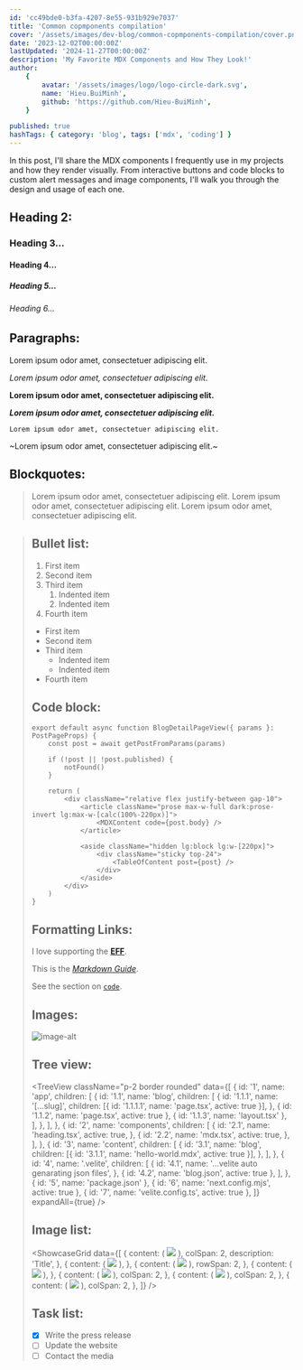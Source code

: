 ```yaml
---
id: 'cc49bde0-b3fa-4207-8e55-931b929e7037'
title: 'Common copmponents compilation'
cover: '/assets/images/dev-blog/common-copmponents-compilation/cover.png'
date: '2023-12-02T00:00:00Z'
lastUpdated: '2024-11-27T00:00:00Z'
description: 'My Favorite MDX Components and How They Look!'
author:
    {
        avatar: '/assets/images/logo/logo-circle-dark.svg',
        name: 'Hieu.BuiMinh',
        github: 'https://github.com/Hieu-BuiMinh',
    }

published: true
hashTags: { category: 'blog', tags: ['mdx', 'coding'] }
---
```


In this post, I'll share the MDX components I frequently use in my projects and how they render visually. From interactive buttons and code blocks to custom alert messages and image components, I'll walk you through the design and usage of each one.

## Heading 2:

### Heading 3...

#### Heading 4...

##### Heading 5...

###### Heading 6...

## Paragraphs:

Lorem ipsum odor amet, consectetuer adipiscing elit.

_Lorem ipsum odor amet, consectetuer adipiscing elit._

**Lorem ipsum odor amet, consectetuer adipiscing elit.**

**_Lorem ipsum odor amet, consectetuer adipiscing elit._**

`Lorem ipsum odor amet, consectetuer adipiscing elit.`

~Lorem ipsum odor amet, consectetuer adipiscing elit.~

## Blockquotes:

> Lorem ipsum odor amet, consectetuer adipiscing elit.
> Lorem ipsum odor amet, consectetuer adipiscing elit.
> Lorem ipsum odor amet, consectetuer adipiscing elit.

<BlockQuote
	data={{
		author: {
			name: 'Captain Jack Sparrow 🐦',
			avatar: '/assets/images/quotes/movies/captain-jack-sparrow.png',
			url: '',
		},
		quote: 'The problem is not the problem. The problem is your attitude about the problem',
	}}
/>

## Bullet list:

1. First item
2. Second item
3. Third item
    1. Indented item
    2. Indented item
4. Fourth item

-   First item
-   Second item
-   Third item
    -   Indented item
    -   Indented item
-   Fourth item

## Code block:

<CodeBlock fileName="component.tsx" >

```tsx showLineNumbers {2,4,6} /MDXContent/ /post.body/ /TableOfContent/
export default async function BlogDetailPageView({ params }: PostPageProps) {
	const post = await getPostFromParams(params)

	if (!post || !post.published) {
		notFound()
	}

	return (
		<div className="relative flex justify-between gap-10">
			<article className="prose max-w-full dark:prose-invert lg:max-w-[calc(100%-220px)]">
				<MDXContent code={post.body} />
			</article>

			<aside className="hidden lg:block lg:w-[220px]">
				<div className="sticky top-24">
					<TableOfContent post={post} />
				</div>
			</aside>
		</div>
	)
}
```

</CodeBlock>

## Formatting Links:

I love supporting the **[EFF](https://eff.org)**.

This is the _[Markdown Guide](https://www.markdownguide.org)_.

See the section on [`code`](#code).

<LinkCard href="https://nextjs.org/docs" hostname="nextjs.org" title="Next js" />

## Images:

<Image src="/assets/images/dev-blog/common-copmponents-compilation/cover.png" alt="image-alt" />

## Tree view:

<TreeView
	className="p-2 border rounded"
	data={[
		{
			id: '1',
			name: 'app',
			children: [
				{
					id: '1.1',
					name: 'blog',
					children: [
						{
							id: '1.1.1',
							name: '[...slug]',
							children: [{ id: '1.1.1.1', name: 'page.tsx', active: true }],
						},
						{ id: '1.1.2', name: 'page.tsx', active: true },
						{ id: '1.1.3', name: 'layout.tsx' },
					],
				},
			],
		},
		{
			id: '2',
			name: 'components',
			children: [
				{
					id: '2.1',
					name: 'heading.tsx',
					active: true,
				},
				{
					id: '2.2',
					name: 'mdx.tsx',
					active: true,
				},
			],
		},
		{
			id: '3',
			name: 'content',
			children: [
				{
					id: '3.1',
					name: 'blog',
					children: [{ id: '3.1.1', name: 'hello-world.mdx', active: true }],
				},
			],
		},
		{
			id: '4',
			name: '.velite',
			children: [
				{
					id: '4.1',
					name: '...velite auto genarating json files',
				},
				{ id: '4.2', name: 'blog.json', active: true },
			],
		},
		{ id: '5', name: 'package.json' },
		{ id: '6', name: 'next.config.mjs', active: true },
		{ id: '7', name: 'velite.config.ts', active: true },
	]}
	expandAll={true}
/>

## Image list:

<ShowcaseGrid
	data={[
		{
			content: (
				<Image
					src="/assets/images/dev-blog/how-to-build-a-blog-with-next-js-and-velite-js/cover.png"
					className="size-full rounded-sm"
					width={1200}
					height={1200}
					description="Title"
				/>
			),
			colSpan: 2,
			description: 'Title',
		},
		{
			content: (
				<Image
					src="/assets/images/dev-blog/how-to-build-a-blog-with-next-js-and-velite-js/cover.png"
					className="size-full rounded-sm"
					width={1200}
					height={1200}
				/>
			),
		},
		{
			content: (
				<Image
					src="/assets/images/dev-blog/how-to-build-a-blog-with-next-js-and-velite-js/cover.png"
					className="size-full rounded-sm"
					width={1200}
					height={1200}
				/>
			),
			rowSpan: 2,
		},
		{
			content: (
				<Image
					src="/assets/images/dev-blog/how-to-build-a-blog-with-next-js-and-velite-js/cover.png"
					className="size-full rounded-sm"
					width={1500}
					height={1500}
				/>
			),
		},
		{
			content: (
				<Image
					src="/assets/images/dev-blog/how-to-build-a-blog-with-next-js-and-velite-js/cover.png"
					className="size-full rounded-sm"
					width={1200}
					height={1200}
				/>
			),
			colSpan: 2,
		},
		{
			content: (
				<Image
					src="/assets/images/dev-blog/how-to-build-a-blog-with-next-js-and-velite-js/cover.png"
					className="size-full rounded-sm"
					width={1200}
					height={1200}
				/>
			),
			colSpan: 2,
		},
		{
			content: (
				<Image
					src="/assets/images/dev-blog/how-to-build-a-blog-with-next-js-and-velite-js/cover.png"
					className="size-full rounded-sm"
					width={1200}
					height={1200}
				/>
			),
			colSpan: 2,
		},
	]}
/>

## Task list:

-   [x] Write the press release
-   [ ] Update the website
-   [ ] Contact the media
